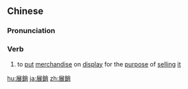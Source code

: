 {{also|展销}}
==Chinese==
{{zh-forms|s=展销}}

===Pronunciation===
{{zh-pron
|m=zhǎnxiāo
|c=zin2 siu1
|mn=qz,xm,zz:tián-siau
|cat=v
}}

===Verb===
{{zh-verb}}

# {{lb|zh|Advanced Mandarin}} to [[put]] [[merchandise]] on [[display]] for the [[purpose]] of [[selling]] [[it]]

[[hu:展銷]]
[[ja:展銷]]
[[zh:展銷]]